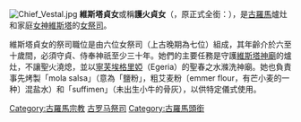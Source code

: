[[File:Chief_Vestal.jpg|thumb]]
'''維斯塔貞女'''或稱'''護火貞女'''（{{lang-la|virgo Vestalis}}，原正式全銜：{{lang|la|sacerdos Vestalis}}），是[[古羅馬宗教|古羅馬]]爐灶和家庭[[女神|女神]][[維斯塔|維斯塔]]的[[祭司|女祭司]]。

維斯塔貞女的祭司職位是由六位女祭司（上古晚期為七位）組成，其年齡介於六至十歲間，必須守貞、侍奉神祇至少三十年。她們的主要任務是守護[[維斯塔神廟|維斯塔神廟]]的爐灶，不讓聖火澆熄，並以[[寧芙|寧芙]][[埃格里婭|埃格里婭]]（Egeria）的聖春之水滌洗神廟。她也負責事先烤製「mola salsa」（意為「鹽粉」，粗艾麦粉〔emmer flour，有芒小麦的一种〕混盐水）和「suffimen」（未出生小牛的骨灰），以供特定儀式使用。

[[Category:古羅馬宗教|Category:古羅馬宗教]]
[[Category:古罗马祭司|]]
[[Category:古羅馬頭銜|Category:古羅馬頭銜]]